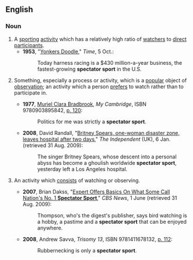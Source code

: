 ==English==

===Noun===
{{en-noun|sg=[[spectator]] [[sport]]}}

# A [[sporting]] [[activity]] which has a relatively high ratio of [[watcher]]s to [[direct]] [[participant]]s.
#* '''1953''', "[http://www.time.com/time/magazine/article/0,9171,858317,00.html Yonkers Doodle]," ''Time'', 5 Oct.:
#*: Today harness racing is a $430 million-a-year business, the fastest-growing '''spectator sport''' in the U.S.
# {{idiom}} Something, especially a process or activity, which is a [[popular]] object of [[observation]]; an activity which a person [[prefer]]s to watch rather than to participate in.
#* '''1977''', [[w:Muriel Clara Bradbrook|Muriel Clara Bradbrook]], ''My Cambridge'', ISBN 9780903895842, [http://books.google.ca/books?id=SzCfAAAAMAAJ&q=%22strictly+a+spectator+sport%22&dq=%22strictly+a+spectator+sport%22&lr=&as_drrb_is=q&as_minm_is=0&as_miny_is=&as_maxm_is=0&as_maxy_is=&as_brr=0&client=firefox-a p. 120]:
#*: Politics for me was strictly a '''spectator sport'''.
#* '''2008''', David Randall, "[http://www.independent.co.uk/news/world/americas/britney-spears-onewoman-disaster-zone-leaves-hospital-after-two-days-768500.html Britney Spears, one-woman disaster zone, leaves hospital after two days]," ''The Independent'' (UK), 6 Jan. (retrieved 31 Aug. 2009):
#*: The singer Britney Spears, whose descent into a personal abyss has become a ghoulish worldwide '''spectator sport''', yesterday left a Los Angeles hospital.
# {{idiom}} An activity which [[consist]]s of watching or observing.
#* '''2007''', Brian Dakss, "[http://www.cbsnews.com/stories/2007/06/01/earlyshow/main2874584.shtml Expert Offers Basics On What Some Call Nation's No. 1 '''Spectator Sport''']," ''CBS News'', 1 June (retrieved 31 Aug. 2009): 
#*: Thompson, who's the digest's publisher, says bird watching is a hobby, a pastime and a '''spectator sport''' that can be enjoyed anywhere.
#* '''2008''', Andrew Savva, ''Trisomy 13'', ISBN 9781411678132, [http://books.google.ca/books?id=vflYhHbnBNEC&pg=RA1-PA112&dq=%22only+a+spectator+sport%22&lr=&as_drrb_is=b&as_minm_is=0&as_miny_is=2001&as_maxm_is=0&as_maxy_is=2009&as_brr=0&client=firefox-a#v=onepage&q=%22only%20a%20spectator%20sport%22&f=false p. 112]:
#*: Rubbernecking is only a '''spectator sport'''.